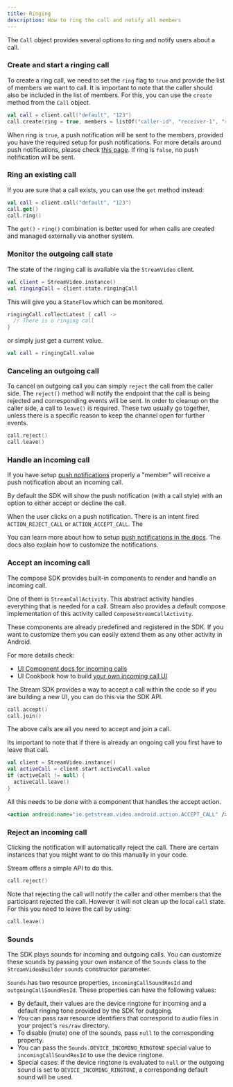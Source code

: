 ```yaml
---
title: Ringing
description: How to ring the call and notify all members
---
```

The `Call` object provides several options to ring and notify users about a call.
### Create and start a ringing call

To create a ring call, we need to set the `ring` flag to `true` and provide the list of members we want to call. It is important to note that the caller should also be included in the list of members.
For this, you can use the `create` method from the `Call` object.
```kotlin
val call = client.call("default", "123")
call.create(ring = true, members = listOf("caller-id", "receiver-1", "receiver-2"))
```
When ring is `true`, a push notification will be sent to the members, provided you have the required setup for push notifications.
For more details around push notifications, please check [this page](./02-push-notifications/01-overview.mdx).
If ring is `false`, no push notification will be sent.

### Ring an existing call
If you are sure that a call exists, you can use the `get` method instead:
```kotlin
val call = client.call("default", "123")
call.get()
call.ring()
```
The `get()` - `ring()` combination is better used for when calls are created and managed externally via another system.

### Monitor the outgoing call state
The state of the ringing call is available via the `StreamVideo` client.
```kotlin
val client = StreamVideo.instance()
val ringingCall = client.state.ringingCall
```
This will give you a `StateFlow` which can be monitored.
```kotlin
ringingCall.collectLatest { call ->
  // There is a ringing call
}
```
or simply just get a current value.
```kotlin
val call = ringingCall.value
```
### Canceling an outgoing call
To cancel an outgoing call you can simply `reject` the call from the caller side.
The `reject()` method will notify the endpoint that the call is being rejected and corresponding
events will be sent. In order to cleanup on the caller side, a call to `leave()` is required.
These two usually go together, unless there is a specific reason to keep the channel open for further
events.

```kotlin
call.reject()
call.leave()
```

### Handle an incoming call

If you have setup [push notifications](./02-push-notifications/01-overview.mdx) properly a "member"
will receive a push notification about an incoming call.

By default the SDK will show the push notification (with a call style) with an option to either
accept or decline the call.

When the user clicks on a push notification. There is an intent fired `ACTION_REJECT_CALL` or `ACTION_ACCEPT_CALL`.
The

You can learn more about how to setup [push notifications in the docs](./02-push-notifications/01-overview.mdx).
The docs also explain how to customize the notifications.

### Accept an incoming call

The compose SDK provides built-in components to render and handle an incoming call.

One of them is `StreamCallActivity`. This abstract activity handles everything that is needed for a call.
Stream also provides a default compose implementation of this activity called `ComposeStreamCallActivity`.

These components are already predefined and registered in the SDK. If you want to customize them you can easily extend them as any other activity in Android.

For more details check:
* [UI Component docs for incoming calls](../04-ui-components/04-call/04-ringing-call.mdx)
* UI Cookbook how to build [your own incoming call UI](../05-ui-cookbook/05-incoming-and-outgoing-call.mdx)

The Stream SDK provides a way to accept a call within the code so if you are building a new UI, you can do this via the SDK API.
```kotlin
call.accept()
call.join()
```
The above calls are all you need to accept and join a call.

Its important to note that if there is already an ongoing call you first have to leave that call.
```kotlin
val client = StreamVideo.instance()
val activeCall = client.start.activeCall.value
if (activeCall != null) {
  activeCall.leave()
}
```
All this needs to be done with a component that handles the accept action.
```xml
<action android:name="io.getstream.video.android.action.ACCEPT_CALL" />
```

### Reject an incoming call

Clicking the notification will automatically reject the call.
There are certain instances that you might want to do this manually in your code.

Stream offers a simple API to do this.
```kotlin
call.reject()
```

Note that rejecting the call will notify the caller and other members that the participant rejected
the call. However it will not clean up the local `call` state.
For this you need to leave the call by using:
```kotlin
call.leave()
```

### Sounds

The SDK plays sounds for incoming and outgoing calls. You can customize these sounds by passing your own instance of the `Sounds` class to the `StreamVideoBuilder` `sounds` constructor parameter.

`Sounds` has two resource properties, `incomingCallSoundResId` and `outgoingCallSoundResId`. These properties can have the following values:
- By default, their values are the device ringtone for incoming and a default ringing tone provided by the SDK for outgoing.
- You can pass raw resource identifiers that correspond to audio files in your project's `res/raw` directory.
- To disable (mute) one of the sounds, pass `null` to the corresponding property.
- You can pass the `Sounds.DEVICE_INCOMING_RINGTONE` special value to `incomingCallSoundResId` to use the device ringtone.
- Special cases: if the device ringtone is evaluated to `null` or the outgoing sound is set to `DEVICE_INCOMING_RINGTONE`, a corresponding default sound will be used.